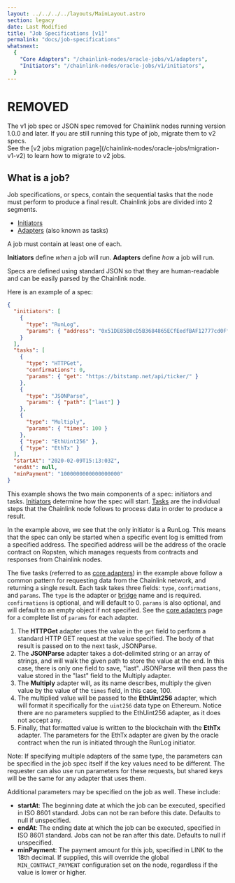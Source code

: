 ```yaml
---
layout: ../../../../layouts/MainLayout.astro
section: legacy
date: Last Modified
title: "Job Specifications [v1]"
permalink: "docs/job-specifications"
whatsnext:
  {
    "Core Adapters": "/chainlink-nodes/oracle-jobs/v1/adapters",
    "Initiators": "/chainlink-nodes/oracle-jobs/v1/initiators",
  }
---
```



# REMOVED

<Aside type="caution" title="v1 Jobs are removed">
  The v1 job spec or JSON spec removed for Chainlink nodes running version 1.0.0 and later. If you are still running
  this type of job, migrate them to v2 specs.
  <br />
  See the [v2 jobs migration page](/chainlink-nodes/oracle-jobs/migration-v1-v2) to learn how to migrate to v2 jobs.
</Aside>

## What is a job?

Job specifications, or specs, contain the sequential tasks that the node must perform to produce a final result. Chainlink jobs are divided into 2 segments.

- [Initiators](/chainlink-nodes/oracle-jobs/v1/initiators)
- [Adapters](/chainlink-nodes/oracle-jobs/v1/adapters) (also known as tasks)

A job must contain at least one of each.

**Initiators** define _when_ a job will run.
**Adapters** define _how_ a job will run.

Specs are defined using standard JSON so that they are human-readable and can be easily parsed by the Chainlink node.

Here is an example of a spec:

```json
{
  "initiators": [
    {
      "type": "RunLog",
      "params": { "address": "0x51DE85B0cD5B3684865ECfEedfBAF12777cd0Ff8" }
    }
  ],
  "tasks": [
    {
      "type": "HTTPGet",
      "confirmations": 0,
      "params": { "get": "https://bitstamp.net/api/ticker/" }
    },
    {
      "type": "JSONParse",
      "params": { "path": ["last"] }
    },
    {
      "type": "Multiply",
      "params": { "times": 100 }
    },
    { "type": "EthUint256" },
    { "type": "EthTx" }
  ],
  "startAt": "2020-02-09T15:13:03Z",
  "endAt": null,
  "minPayment": "1000000000000000000"
}
```

This example shows the two main components of a spec: initiators and tasks. [Initiators](/resources/glossary/#initiator) determine how the spec will start. [Tasks](/resources/glossary/#task-spec) are the individual steps that the Chainlink node follows to process data in order to produce a result.

In the example above, we see that the only initiator is a RunLog. This means that the spec can only be started when a specific event log is emitted from a specified address. The specified address will be the address of the oracle contract on Ropsten, which manages requests from contracts and responses from Chainlink nodes.

The five tasks (referred to as [core adapters](/chainlink-nodes/oracle-jobs/v1/adapters)) in the example above follow a common pattern for requesting data from the Chainlink network, and returning a single result. Each task takes three fields: `type`, `confirmations`, and `params`. The `type` is the adapter or [bridge](/resources/glossary/#bridge) name and is required. `confirmations` is optional, and will default to 0. `params` is also optional, and will default to an empty object if not specified. See the [core adapters](/chainlink-nodes/oracle-jobs/v1/adapters) page for a complete list of `params` for each adapter.

1. The **HTTPGet** adapter uses the value in the `get` field to perform a standard HTTP GET request at the value specified. The body of that result is passed on to the next task, JSONParse.
1. The **JSONParse** adapter takes a dot-delimited string or an array of strings, and will walk the given path to store the value at the end. In this case, there is only one field to save, "last". JSONParse will then pass the value stored in the "last" field to the Multiply adapter.
1. The **Multiply** adapter will, as its name describes, multiply the given value by the value of the `times` field, in this case, 100.
1. The multiplied value will be passed to the **EthUint256** adapter, which will format it specifically for the `uint256` data type on Ethereum. Notice there are no parameters supplied to the EthUint256 adapter, as it does not accept any.
1. Finally, that formatted value is written to the blockchain with the **EthTx** adapter. The parameters for the EthTx adapter are given by the oracle contract when the run is initiated through the RunLog initiator.

Note: If specifying multiple adapters of the same type, the parameters can be specified in the job spec itself if the key values need to be different. The requester can also use run parameters for these requests, but shared keys will be the same for any adapter that uses them.

Additional parameters may be specified on the job as well. These include:

- **startAt**: The beginning date at which the job can be executed, specified in ISO 8601 standard. Jobs can not be ran before this date. Defaults to null if unspecified.
- **endAt**: The ending date at which the job can be executed, specified in ISO 8601 standard. Jobs can not be ran after this date. Defaults to null if unspecified.
- **minPayment**: The payment amount for this job, specified in LINK to the 18th decimal. If supplied, this will override the global `MIN_CONTRACT_PAYMENT` configuration set on the node, regardless if the value is lower or higher.

